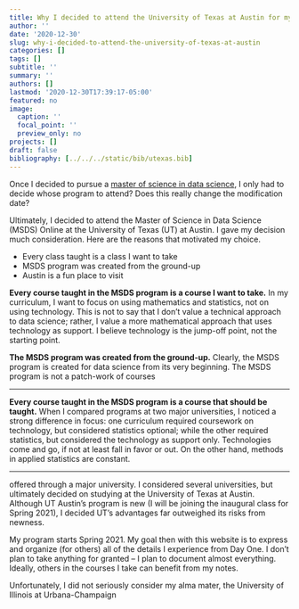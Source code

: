 ```yaml
---
title: Why I decided to attend the University of Texas at Austin for my Master of Science in Data Science
author: ''
date: '2020-12-30'
slug: why-i-decided-to-attend-the-university-of-texas-at-austin
categories: []
tags: []
subtitle: ''
summary: ''
authors: []
lastmod: '2020-12-30T17:39:17-05:00'
featured: no
image:
  caption: ''
  focal_point: ''
  preview_only: no
projects: []
draft: false
bibliography: [../../../static/bib/utexas.bib]
---
```


Once I decided to pursue a [master of science in data science](/post/why-i-decided-to-pursue-a-degree-in-data-science), I only had to decide whose program to attend? Does this really change the modification date?

Ultimately, I decided to attend the Master of Science in Data Science (MSDS) Online at the University of Texas (UT) at Austin. I gave my decision much consideration. Here are the reasons that motivated my choice.

 - Every class taught is a class I want to take
 - MSDS program was created from the ground-up
 - Austin is a fun place to visit
 

**Every course taught in the MSDS program is a course I want to take.** In my curriculum, I want to focus on using mathematics and statistics, not on using technology. This is not to say that I don't value a technical approach to data science; rather, I value a more mathematical approach that uses technology as support. I believe technology is the jump-off point, not the starting point.

**The MSDS program was created from the ground-up.** Clearly, the MSDS program is created for data science from its very beginning. The MSDS program is not a patch-work of courses 

----

**Every course taught in the MSDS program is a course that should be taught.** When I compared programs at two major universities, I noticed a strong difference in focus: one curriculum required coursework on technology, but considered statistics optional; while the other required statistics, but considered the technology as support only. Technologies come and go, if not at least fall in favor or out. On the other hand, methods in applied statistics are constant.

----

offered through a major university. I considered several universities, but ultimately decided on studying at the University of Texas at Austin. Although UT Austin's program is new (I will be joining the inaugural class for Spring 2021), I decided UT's advantages far outweighed its risks from newness.

My program starts Spring 2021. My goal then with this website is to express and organize (for others) all of the details I experience from Day One. I don't plan to take anything for granted -- I plan to document almost everything. Ideally, others in the courses I take can benefit from my notes.

Unfortunately, I did not seriously consider my alma mater, the University of Illinois at Urbana-Champaign
